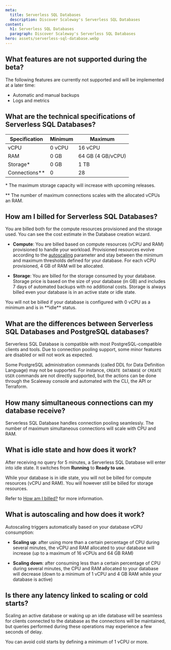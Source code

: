 ```yaml
---
meta:
  title: Serverless SQL Databases
  description: Discover Scaleway's Serverless SQL Databases
content:
  h1: Serverless SQL Databases
  paragraph: Discover Scaleway's Serverless SQL Databases
hero: assets/serverless-sql-database.webp
---
```


## What features are not supported during the beta?

The following features are currently not supported and will be implemented at a later time:

  - Automatic and manual backups
  - Logs and metrics

## What are the technical specifications of Serverless SQL Databases?

| Specification   | Minimum | Maximum           |
|-----------------|---------|-------------------|
| vCPU            | 0 vCPU  | 16 vCPU           |
| RAM             | 0 GB    | 64 GB (4 GB/vCPU) |
| Storage\*       | 0 GB    | 1 TB              |
| Connections\*\* | 0       | 28                |

\* The maximum storage capacity will increase with upcoming releases.

\*\* The number of maximum connections scales with the allocated vCPUs an RAM.

## How am I billed for Serverless SQL Databases?

You are billed both for the compute resources provisioned and the storage used. You can see the cost estimate in the Database creation wizard.

  - **Compute**: You are billed based on compute resources (vCPU and RAM) provisioned to handle your workload. Provisioned resources evolve according to the [autoscaling](/faq/serverless-sql-databases/#what-is-autoscaling-and-how-does-it-work) parameter and stay between the minimum and maximum thresholds defined for your database. For each vCPU provisioned, 4 GB of RAM will be allocated.

  - **Storage**: You are billed for the storage consumed by your database. Storage price is based on the size of your database (in GB) and includes 7 days of automated backups with no additional costs. Storage is always billed even your database is in an active state or idle state.

  <Message type="note">
    You will not be billed if your database is configured with 0 vCPU as a minimum and is in **idle** status.
  </Message>

## What are the differences between Serverless SQL Databases and PostgreSQL databases?

Serverless SQL Database is compatible with most PostgreSQL-compatible clients and tools. Due to connection pooling support, some minor features are disabled or will not work as expected.

Some PostgreSQL administration commands (called DDL for Data Definition Language) may not be supported. For instance, `CREATE DATABASE` or `CREATE USER` commands are not directly supported, but the actions can be done through the Scaleway console and automated with the CLI, the API or Terraform.

## How many simultaneous connections can my database receive?

Serverless SQL Database handles connection pooling seamlessly. The number of maximum simultaneous connections will scale with CPU and RAM.
 
## What is idle state and how does it work?

After receiving no query for 5 minutes, a Serverless SQL Database will enter into idle state. It switches from **Running** to **Ready to use**.

While your database is in idle state, you will not be billed for compute resources (vCPU and RAM). You will however still be billed for storage resources.

Refer to [How am I billed?](/faq/serverless-sql-databases/#how-am-i-billed-for-serverless-sql-databases) for more information.

## What is autoscaling and how does it work?

Autoscaling triggers automatically based on your database vCPU consumption:

  - **Scaling up**: after using more than a certain percentage of CPU during several minutes, the vCPU and RAM allocated to your database will increase (up to a maximum of 16 vCPUs and 64 GB RAM)

  - **Scaling down**: after consuming less than a certain percentage of CPU during several minutes, the CPU and RAM allocated to your database will decrease (down to a minimum of 1 vCPU and 4 GB RAM while your database is active)

## Is there any latency linked to scaling or cold starts?

Scaling an active database or waking up an idle database will be seamless for clients connected to the database as the connections will be maintained, but queries performed during these operations may experience a few seconds of delay.

You can avoid cold starts by defining a minimum of 1 vCPU or more.
